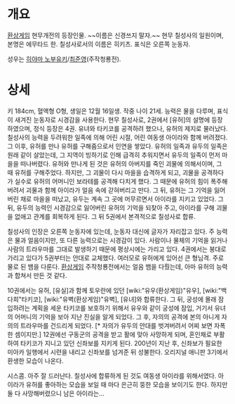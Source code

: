 = 개요 =
[[환상게임]] 현무개전의 등장인물. ~~이름은 신경쓰지 말자.~~
현무 칠성사의 일원이며, 본명은 에무타드 한. 칠성사로서의 이름은 히키츠. 표식은 오른쪽 눈동자.

성우는 [[히야마 노부유키]]/[[최준영(성우)|최준영]](주작청룡전).

= 상세 =
키 184cm, 혈액형 O형, 생일은 12월 16일생. 작중 나이 21세. 능력은 물을 다루며, 표식이 새겨진 눈동자로 시경감을 사용한다.
현무 칠성사로, 2권에서 [유허]의 설명에 등장하였으며, 정식 등장은 4권. 유녀와 타키코를 공격하려 했으나, 유허의 제지로 물러났다. 칠성사의 능력을 두려워한 일족에 의해 어린 시절, 어린 여동생 아이라와 함께 버려졌다. 그 이후, 유허를 만나 유허를 구해줌으로서 인연을 쌓았다. 유허의 일족과 유두의 일족은 원래 같이 살았는데, 그 지역이 빙하기로 인해 급격히 추워지면서 유두의 일족이 먼저 마을을 떠나버렸다.
유허와 만나게 된 것은 유허의 아버지를 죽인 괴물에 의해서이며, 그 때 유허를 구해주었다. 하지만, 그 괴물이 다시 마을을 습격하게 되고, 괴물을 공격하다가 실수로 유허의 어머니인 보라테를 공격해 다치게 했다. 그 때문에 유허의 힘이 폭주해버려서 괴물과 함께 아이라가 얼음 속에 갇혀버리고 만다. 그 뒤, 유허는 그 기억을 잃어버린 채로 마을을 떠났고, 유두는 계속 그 곳에 머무르면서 아이라를 지키고 있었다. 그 뒤, 유두의 능력인 시경감으로 잃어버린 유허의 기억을 되찾아 주고, 아이라를 구해 괴물을 없애고 관계를 회복하게 된다. 그 뒤 5권에서 본격적으로 칠성사로 합류.

칠성사의 인장은 오른쪽 눈동자에 있는데, 눈동자 대신에 글자가 자리잡고 있다. 주 능력은 물과 얼음이지만, 또 다른 능력으로는 시경감이 있다. 사람이나 물체의 기억을 읽거나 사람의 트라우마를 그대로 발생하기 때문에 평상시에는 가리고 있다. 4권에서는 붕대로 가리고 있다가 5권부터는 안대로 교체했다. 여러모로 유허에게 있어선 큰 형님격. 주로 물로 된 뱀을 다룬다. [[환상게임]] 주작청룡전에서는 얼음 뱀을 다뤘는데, 아마 유허의 능력과 합쳐서 만든 것 같다.

10권에서는 유허, [유실]과 함께 토우란에 있던 [wiki:"유우(환상게임)"유우], [wiki:"백다희"타키코], [wiki:"유벽(환상게임)"유벽], [유녀]와 합류한다. 그 뒤, 궁성에 몰래 잠입하려는 계획을 세운 타키코를 보호하기 위해서 유우와 같이 궁성에 잠입, 거기서 유녀의 어머니의 기억을 보아 지난 진실을 알게 되었다.
그 후, 자의의 공격에 본의 아니게 자의의 트라우마를 건드리게 되었다. [* 자의가 유두의 안대를 벗겨버려서 어찌 보면 자폭한 셈이지만.] 12권에선 구동군의 공격을 받고 활에 맞아 사망하게 되며, 혼인채로 부활하여 타키코가 지니고 있던 신좌보를 지키게 된다. 200년이 지난 후, 신좌보가 필요한 미아카 일행에서 시련을 내리고 신좌보를 넘겨준 뒤 성불한다. 오리지널 애니판 3기에서 환생한 모습이 나온다. 

시스콤. 아주 잘 드러난다. 칠성사에 합류하게 된 것도 여동생 아이라를 위해서였다. 아이라가 유허를 좋아하는 모습을 보일 때 마다 은근히 뚱한 모습을 보이기도 한다. 하지만 둘 다 사망해버렸으니 남은 아이라는...
